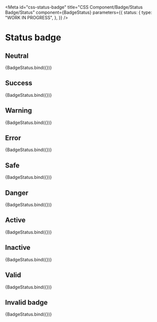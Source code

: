 <!-- @license CC0-1.0 -->


<Meta
  id="css-status-badge"
  title="CSS Component/Badge/Status Badge/Status"
  component={BadgeStatus}
  parameters={{
    status: {
      type: "WORK IN PROGRESS",
    },
  }}
/>

# Status badge

## Neutral

<Canvas>
  <Story
    name="Neutral"
    args={{
      status: "neutral",
      textContent: "neutral",
    }}
  >
    {BadgeStatus.bind({})}
  </Story>
</Canvas>

## Success

<Canvas>
  <Story
    name="Success"
    args={{
      status: "success",
      textContent: "success",
    }}
  >
    {BadgeStatus.bind({})}
  </Story>
</Canvas>

## Warning

<Canvas>
  <Story
    name="Warning"
    args={{
      status: "warning",
      textContent: "warning",
    }}
  >
    {BadgeStatus.bind({})}
  </Story>
</Canvas>

## Error

<Canvas>
  <Story
    name="Error"
    args={{
      status: "error",
      textContent: "error",
    }}
  >
    {BadgeStatus.bind({})}
  </Story>
</Canvas>

## Safe

<Canvas>
  <Story
    name="Safe"
    args={{
      status: "safe",
      textContent: "safe",
    }}
  >
    {BadgeStatus.bind({})}
  </Story>
</Canvas>

## Danger

<Canvas>
  <Story
    name="Danger"
    args={{
      status: "danger",
      textContent: "danger",
    }}
  >
    {BadgeStatus.bind({})}
  </Story>
</Canvas>

## Active

<Canvas>
  <Story
    name="Active"
    args={{
      status: "active",
      textContent: "active",
    }}
  >
    {BadgeStatus.bind({})}
  </Story>
</Canvas>

## Inactive

<Canvas>
  <Story
    name="Inactive"
    args={{
      status: "inactive",
      textContent: "inactive",
    }}
  >
    {BadgeStatus.bind({})}
  </Story>
</Canvas>

## Valid

<Canvas>
  <Story
    name="Valid"
    args={{
      status: "valid",
      textContent: "valid",
    }}
  >
    {BadgeStatus.bind({})}
  </Story>
</Canvas>

## Invalid badge

<Canvas>
  <Story
    name="Invalid"
    args={{
      status: "invalid",
      textContent: "invalid",
    }}
  >
    {BadgeStatus.bind({})}
  </Story>
</Canvas>
